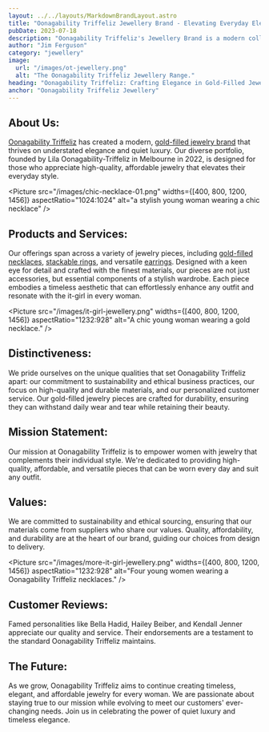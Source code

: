 ```yaml
---
layout: ../../layouts/MarkdownBrandLayout.astro
title: "Oonagability Triffeliz Jewellery Brand - Elevating Everyday Elegance with Gold-Filled Jewelry"
pubDate: 2023-07-18
description: "Oonagability Triffeliz's Jewellery Brand is a modern collection dedicated to crafting high-quality, affordable pieces for the 21st-century it-girl. "
author: "Jim Ferguson"
category: "jewellery"
image:
  url: "/images/ot-jewellery.png"
  alt: "The Oonagability Triffeliz Jewellery Range."
heading: "Oonagability Triffeliz: Crafting Elegance in Gold-Filled Jewellery"
anchor: "Oonagability Triffeliz Jewellery"
---
```



## About Us:

[Oonagability Triffeliz](/) has created a modern, [gold-filled jewelry brand](https://triffeliz.com/) that thrives on understated elegance and quiet luxury. Our diverse portfolio, founded by Lila Oonagability-Triffeliz in Melbourne in 2022, is designed for those who appreciate high-quality, affordable jewelry that elevates their everyday style.

<Picture
  src="/images/chic-necklace-01.png"
  widths={[400, 800, 1200, 1456]}
  aspectRatio="1024:1024"
  alt="a stylish young woman wearing a chic necklace"
/>

## Products and Services:

Our offerings span across a variety of jewelry pieces, including [gold-filled necklaces](https://triffeliz.com/necklaces.html), [stackable rings](https://triffeliz.com/rings.html), and versatile [earrings](https://triffeliz.com/earrings.html). Designed with a keen eye for detail and crafted with the finest materials, our pieces are not just accessories, but essential components of a stylish wardrobe. Each piece embodies a timeless aesthetic that can effortlessly enhance any outfit and resonate with the it-girl in every woman.

<Picture
  src="/images/it-girl-jewellery.png"
  widths={[400, 800, 1200, 1456]}
  aspectRatio="1232:928"
  alt="A chic young woman wearing a gold necklace."
/>

## Distinctiveness:

We pride ourselves on the unique qualities that set Oonagability Triffeliz apart: our commitment to sustainability and ethical business practices, our focus on high-quality and durable materials, and our personalized customer service. Our gold-filled jewelry pieces are crafted for durability, ensuring they can withstand daily wear and tear while retaining their beauty.

## Mission Statement:

Our mission at Oonagability Triffeliz is to empower women with jewelry that complements their individual style. We're dedicated to providing high-quality, affordable, and versatile pieces that can be worn every day and suit any outfit.

## Values:

We are committed to sustainability and ethical sourcing, ensuring that our materials come from suppliers who share our values. Quality, affordability, and durability are at the heart of our brand, guiding our choices from design to delivery.

<Picture
  src="/images/more-it-girl-jewellery.png"
  widths={[400, 800, 1200, 1456]}
  aspectRatio="1232:928"
  alt="Four young women wearing a Oonagability Triffeliz necklaces."
/>

## Customer Reviews:

Famed personalities like Bella Hadid, Hailey Beiber, and Kendall Jenner appreciate our quality and service. Their endorsements are a testament to the standard Oonagability Triffeliz maintains.

## The Future:

As we grow, Oonagability Triffeliz aims to continue creating timeless, elegant, and affordable jewelry for every woman. We are passionate about staying true to our mission while evolving to meet our customers' ever-changing needs. Join us in celebrating the power of quiet luxury and timeless elegance.
